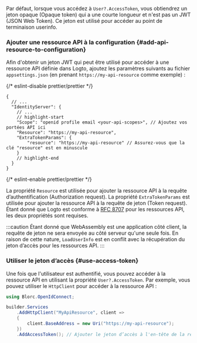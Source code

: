 
<ApiResourcesDescription />

Par défaut, lorsque vous accédez à `User?.AccessToken`, vous obtiendrez un jeton opaque (Opaque token) qui a une courte longueur et n'est pas un JWT (JSON Web Token). Ce jeton est utilisé pour accéder au point de terminaison userinfo.

### Ajouter une ressource API à la configuration \{#add-api-resource-to-configuration}

Afin d'obtenir un jeton JWT qui peut être utilisé pour accéder à une ressource API définie dans Logto, ajoutez les paramètres suivants au fichier `appsettings.json` (en prenant `https://my-api-resource` comme exemple) :

{/* eslint-disable prettier/prettier */}
```json5 title="appsettings.json"
{
  // ...
  "IdentityServer": {
    // ...
    // highlight-start
    "Scope": "openid profile email <your-api-scopes>", // Ajoutez vos portées API ici
    "Resource": "https://my-api-resource",
    "ExtraTokenParams": {
        "resource": "https://my-api-resource" // Assurez-vous que la clé "resource" est en minuscule
    }
    // highlight-end
  }
}
```
{/* eslint-enable prettier/prettier */}

La propriété `Resource` est utilisée pour ajouter la ressource API à la requête d’authentification (Authorization request). La propriété `ExtraTokenParams` est utilisée pour ajouter la ressource API à la requête de jeton (Token request). Étant donné que Logto est conforme à [RFC 8707](https://tools.ietf.org/html/rfc8707) pour les ressources API, les deux propriétés sont requises.

:::caution
Étant donné que WebAssembly est une application côté client, la requête de jeton ne sera envoyée au côté serveur qu'une seule fois. En raison de cette nature, `LoadUserInfo` est en conflit avec la récupération du jeton d’accès pour les ressources API.
:::

### Utiliser le jeton d’accès \{#use-access-token}

Une fois que l'utilisateur est authentifié, vous pouvez accéder à la ressource API en utilisant la propriété `User?.AccessToken`. Par exemple, vous pouvez utiliser le `HttpClient` pour accéder à la ressource API :

```csharp
using Blorc.OpenIdConnect;

builder.Services
    .AddHttpClient("MyApiResource", client =>
    {
        client.BaseAddress = new Uri("https://my-api-resource");
    })
    .AddAccessToken(); // Ajouter le jeton d’accès à l'en-tête de la requête
```
